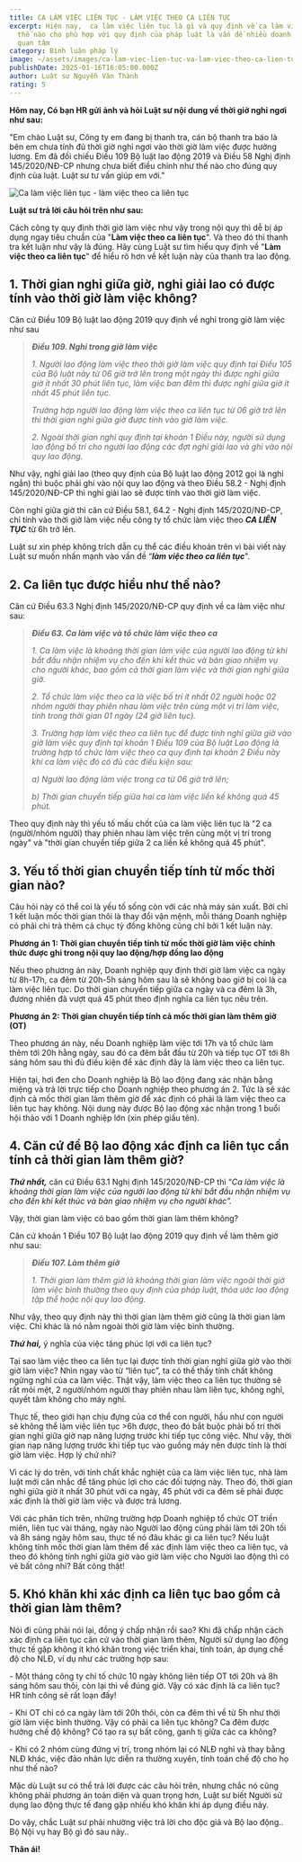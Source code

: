 ```yaml
---
title: CA LÀM VIỆC LIÊN TỤC - LÀM VIỆC THEO CA LIÊN TỤC
excerpt: Hiện nay,  ca làm việc liên tục là gì và quy định về ca làm việc như
  thế nào cho phù hợp với quy định của pháp luật là vấn đề nhiều doanh nghiệp
  quan tâm
category: Bình luận pháp lý
image: ~/assets/images/ca-lam-viec-lien-tuc-va-lam-viec-theo-ca-lien-tuc.jpg
publishDate: 2025-01-16T16:05:00.000Z
author: Luật sư Nguyễn Văn Thành
rating: 5
---
```

**Hôm nay, Có bạn HR gửi ảnh và hỏi Luật sư nội dung về thời giờ nghỉ ngơi như sau:**

"Em chào Luật sư, Công ty em đang bị thanh tra, cán bộ thanh tra báo là bên em chưa tính đủ thời giờ nghỉ ngơi vào thời giờ làm việc được hưởng lương. Em đã đối chiếu Điều 109 Bộ luật lao động 2019 và Điều 58 Nghị định 145/2020/NĐ-CP nhưng chưa biết điều chỉnh như thế nào cho đúng quy định của luật. Luật sư tư vấn giúp em với."

![Ca làm việc liên tục - làm việc theo ca liên tục](~/assets/images/ca-lam-viec-lien-tuc.png "Ca làm việc liên tục - làm việc theo ca liên tục")

**Luật sư trả lời câu hỏi trên như sau:**

Cách công ty quy định thời giờ làm việc như vậy trong nội quy thì dễ bị áp dụng ngay tiêu chuẩn của "**Làm việc theo ca liên tục**". Và theo đó thì thanh tra kết luận như vậy là đúng. Hãy cùng Luật sư tìm hiểu quy định về "**Làm việc theo ca liên tục**" để hiểu rõ hơn về kết luận này của thanh tra lao động.

## 1. Thời gian nghỉ giữa giờ, nghỉ giải lao có được tính vào thời giờ làm việc không?

Căn cứ Điều 109 Bộ luật lao động 2019 quy định về nghỉ trong giờ làm việc như sau

> ***Điều 109. Nghỉ trong giờ làm việc*** 
>
> *1. Người lao động làm việc theo thời giờ làm việc quy định tại Điều 105 của Bộ luật này từ 06 giờ trở lên trong một ngày thì được nghỉ giữa giờ ít nhất 30 phút liên tục, làm việc ban đêm thì được nghỉ giữa giờ ít nhất 45 phút liên tục.*
>
> *Trường hợp người lao động làm việc theo ca liên tục từ 06 giờ trở lên thì thời gian nghỉ giữa giờ được tính vào giờ làm việc.*
>
> *2. Ngoài thời gian nghỉ quy định tại khoản 1 Điều này, người sử dụng lao động bố trí cho người lao động các đợt nghỉ giải lao và ghi vào nội quy lao động.*

Như vậy, nghỉ giải lao (theo quy định của Bộ luật lao động 2012 gọi là nghỉ ngắn) thì buộc phải ghi vào nội quy lao động và theo Điều 58.2 - Nghị định 145/2020/NĐ-CP thì nghỉ giải lao sẽ được tính vào thời giờ làm việc. 

Còn nghỉ giữa giờ thì căn cứ Điều 58.1, 64.2 - Nghị định 145/2020/NĐ-CP, chỉ tính vào thời giờ làm việc nếu công ty tổ chức làm việc theo ***CA LIÊN TỤC*** từ 6h trở lên.

Luật sư xin phép không trích dẫn cụ thể các điều khoản trên vì bài viết này Luật sư muốn nhấn mạnh vào vấn đề “***làm việc theo ca liên tục***".

## **2. Ca liên tục được hiểu như thế nào?**

Căn cứ Điều 63.3 Nghị định 145/2020/NĐ-CP quy định về ca làm việc như sau:

> ***Điều 63. Ca làm việc và tổ chức làm việc theo ca***
>
> *1. Ca làm việc là khoảng thời gian làm việc của người lao động từ khi bắt đầu nhận nhiệm vụ cho đến khi kết thúc và bàn giao nhiệm vụ cho người khác, bao gồm cả thời gian làm việc và thời gian nghỉ giữa giờ.*
>
> *2. Tổ chức làm việc theo ca là việc bố trí ít nhất 02 người hoặc 02 nhóm người thay phiên nhau làm việc trên cùng một vị trí làm việc, tính trong thời gian 01 ngày (24 giờ liên tục).*
>
> *3. Trường hợp làm việc theo ca liên tục để được tính nghỉ giữa giờ vào giờ làm việc quy định tại khoản 1 Điều 109 của Bộ luật Lao động là trường hợp tổ chức làm việc theo ca quy định tại khoản 2 Điều này khi ca làm việc đó có đủ các điều kiện sau:*
>
> *a) Người lao động làm việc trong ca từ 06 giờ trở lên;*
>
> *b) Thời gian chuyển tiếp giữa hai ca làm việc liền kề không quá 45 phút.*

Theo quy định này thì yếu tố mấu chốt của ca làm việc liên tục là "2 ca (người/nhóm người) thay phiên nhau làm việc trên cùng một vị trí trong ngày" và "thời gian chuyển tiếp giữa 2 ca liền kề không quá 45 phút".

## 3. Yếu tố thời gian chuyển tiếp tính từ mốc thời gian nào?

Câu hỏi này có thể coi là yếu tố sống còn với các nhà máy sản xuất. Bởi chỉ 1 kết luận mốc thời gian thôi là thay đổi vận mệnh, mỗi tháng Doanh nghiệp có phải chi trả thêm cả chục tỷ đồng không cũng chỉ bởi 1 kết luận này.

**Phương án 1: Thời gian chuyển tiếp tính từ mốc thời giờ làm việc chính thức được ghi trong nội quy lao động/hợp đồng lao động**

Nếu theo phương án này, Doanh nghiệp quy định thời giờ làm việc ca ngày từ 8h-17h, ca đêm từ 20h-5h sáng hôm sau là sẽ không bao giờ bị coi là ca làm việc liên tục. Do thời gian chuyển tiếp giữa ca ngày và ca đêm là 3h, đương nhiên đã vượt quá 45 phút theo định nghĩa ca liên tục nêu trên.

**Phương án 2: Thời gian chuyển tiếp tính cả mốc thời gian làm thêm giờ (OT)**

Theo phương án này, nếu Doanh nghiệp làm việc tới 17h và tổ chức làm thêm tới 20h hằng ngày, sau đó ca đêm bắt đầu từ 20h và tiếp tục OT tới 8h sáng hôm sau thì đủ điều kiện để xác định đây là làm việc theo ca liên tục.

Hiện tại, hơi đen cho Doanh nghiệp là Bộ lao động đang xác nhận bằng miệng và trả lời trực tiếp cho Doanh nghiệp theo phương án 2. Tức là sẽ xác định cả mốc thời gian làm thêm giờ để xác định có phải là làm việc theo ca liên tục hay không. Nội dung này được Bộ lao động xác nhận trong 1 buổi hội thảo với 1 Doanh nghiệp lớn (xin phép giấu tên).

## 4. Căn cứ để Bộ lao động xác định ca liên tục cần tính cả thời gian làm thêm giờ?

***Thứ nhất,*** căn cứ Điều 63.1 Nghị định 145/2020/NĐ-CP thì “*Ca làm việc là khoảng thời gian làm việc của người lao động từ khi bắt đầu nhận nhiệm vụ cho đến khi kết thúc và bàn giao nhiệm vụ cho người khác”.*

Vậy, thời gian làm việc có bao gồm thời gian làm thêm không?

Căn cứ khoản 1 Điều 107 Bộ luật lao động 2019 quy định về làm thêm giờ như sau:

> ***Điều 107. Làm thêm giờ***
>
> *1. Thời gian làm thêm giờ là khoảng thời gian làm việc ngoài thời giờ làm việc bình thường theo quy định của pháp luật, thỏa ước lao động tập thể hoặc nội quy lao động.*

Như vậy, theo quy định này thì thời gian làm thêm giờ cũng là thời gian làm việc. Chỉ khác là nó nằm ngoài thời giờ làm việc bình thường.

***Thứ hai,*** ý nghĩa của việc tăng phúc lợi với ca liên tục?

Tại sao làm việc theo ca liên tục lại được tính thời gian nghỉ giữa giờ vào thời giờ làm việc? Nhìn ngay vào từ “liên tục”, ta có thể thấy tính chất không ngừng nghỉ của ca làm việc. Thật vậy, làm việc theo ca liên tục thường sẽ rất mỏi mệt, 2 người/nhóm người thay phiên nhau làm liên tục, không nghỉ, quyết tâm không cho máy nghỉ.

Thực tế, theo giới hạn chịu đựng của cơ thể con người, hầu như con người sẽ không thể làm việc liên tục >6h được, theo đó bắt buộc phải bố trí thời gian nghỉ giữa giờ nạp năng lượng trước khi tiếp tục công việc. Như vậy, thời gian nạp năng lượng trước khi tiếp tục vào guồng máy nên được tính là thời giờ làm việc. Hợp lý chứ nhỉ?

Vì các lý do trên, với tính chất khắc nghiệt của ca làm việc liên tục, nhà làm luật mới cân nhắc để tăng phúc lợi cho các đối tượng này. Theo đó, thời gian nghỉ giữa giờ ít nhất 30 phút với ca ngày, 45 phút với ca đêm sẽ phải được xác định là thời giờ làm việc và được trả lương.

Với các phân tích trên, những trường hợp Doanh nghiệp tổ chức OT triền miên, liên tục vài tháng, ngày nào Người lao động cũng phải làm tới 20h tối và 8h sáng ngày hôm sau, thực tế nó đâu khác gì ca liên tục? Nếu luật không tính mốc thời gian làm thêm để xác định làm việc theo ca liên tục, và theo đó không tính nghỉ giữa giờ vào giờ làm việc cho Người lao động thì có vẻ bất công nhỉ? Bất công thật!

## 5. Khó khăn khi xác định ca liên tục bao gồm cả thời gian làm thêm?

Nói đi cũng phải nói lại, đồng ý chấp nhận rồi sao? Khi đã chấp nhận cách xác định ca liên tục căn cứ vào thời gian làm thêm, Người sử dụng lao động thực tế gặp không ít khó khăn trong việc triển khai, tính toán, áp dụng chế độ cho NLĐ, ví dụ như các trường hợp sau:

\-	Một tháng công ty chỉ tố chức 10 ngày không liên tiếp OT tới 20h và 8h sáng hôm sau thôi, còn lại thì về đúng giờ. Vậy có xác định là ca liên tục? HR tính công sẽ rất loạn đấy!

\-	Khi OT chỉ có ca ngày làm tới 20h thôi, còn ca đêm thì về từ 5h như thời giờ làm việc bình thường. Vậy có phải ca liên tục không? Ca đêm được hưởng chế độ không? Có tạo ra sự bất công, ganh tị giữa các ca không?

\-	Khi có 2 nhóm cùng đứng vị trí, trong nhóm lại có NLĐ nghỉ và thay bằng NLĐ khác, việc đảo nhân lực diễn ra thường xuyên, tính toán chế độ cho họ như thế nào?

Mặc dù Luật sư có thể trả lời được các câu hỏi trên, nhưng chắc nó cũng không phải phương án toàn diện và quan trọng hơn, Luật sư biết Người sử dụng lao động thực tế đang gặp nhiều khó khăn khi áp dụng điều này. 

Do vậy, chắc Luật sư phải nhường việc trả lời cho độc giả và Bộ lao động.. Bộ Nội vụ hay Bộ gì đó sau này..

**Thân ái!**
